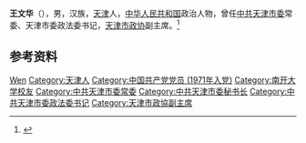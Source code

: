 {{Otheruses|other=名为王文华的其他人物|王文华}}

'''王文华'''（{{bd|1948年|2月|}}），男，汉族，[[天津|天津]]人，[[中华人民共和国|中华人民共和国]]政治人物，曾任[[中共天津市委|中共天津市委]]常委、天津市委政法委书记，[[天津市政协|天津市政协]]副主席。<ref>{{Cite web|title=王文华当选天津市十一届政协副主席(图)|url=http://www.china.com.cn/policy//txt/2007-01/30/content_7735870.htm|accessdate=2020-09-27|work=中国网}}</ref>

== 参考资料 ==
{{reflist}}

{{中国人物小作品}}

{{Authority control}}
{{DEFAULTSORT:Wang王}}
[[Category:王姓|Wen]]
[[Category:天津人|Category:天津人]]
[[Category:中国共产党党员_(1971年入党)|Category:中国共产党党员 (1971年入党)]]
[[Category:南开大学校友|Category:南开大学校友]]
[[Category:中共天津市委常委|Category:中共天津市委常委]]
[[Category:中共天津市委秘书长|Category:中共天津市委秘书长]]
[[Category:中共天津市委政法委书记|Category:中共天津市委政法委书记]]
[[Category:天津市政協副主席|Category:天津市政協副主席]]